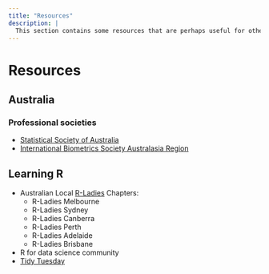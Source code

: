 ```yaml
---
title: "Resources"
description: |
  This section contains some resources that are perhaps useful for others.
---
```


<style>
d-title {
 display:none;
}
d-article li, d-article ul {
  margin-bottom: 0em;
}
</style>

# Resources

## Australia

### Professional societies 

* [Statistical Society of Australia](https://www.statsoc.org.au/)
* [International Biometrics Society Australasia Region](http://biometrics.org.au/)


## Learning R 

* Australian Local [R-Ladies](https://rladies.org/) Chapters:
  * R-Ladies Melbourne [<i class="fab fa-meetup"></i>](https://www.meetup.com/en-AU/rladies-melbourne/) [<i class="fab fa-twitter"></i>](https://twitter.com/RLadiesMelb)
  * R-Ladies Sydney [<i class="fab fa-meetup"></i>](https://www.meetup.com/en-AU/rladies-sydney/) [<i class="fab fa-twitter"></i>](https://twitter.com/RLadiesSydney)
  * R-Ladies Canberra [<i class="fab fa-meetup"></i>](https://www.meetup.com/en-AU/rladies-canberra/) [<i class="fab fa-twitter"></i>](https://twitter.com/RLadiesCanberra)
  * R-Ladies Perth [<i class="fab fa-meetup"></i>](https://www.meetup.com/en-AU/rladies-perth/) [<i class="fab fa-twitter"></i>](https://twitter.com/RLadiesPerth)
  * R-Ladies Adelaide [<i class="fab fa-meetup"></i>](https://www.meetup.com/en-AU/rladies-adelaide/) [<i class="fab fa-twitter"></i>](https://twitter.com/RLadiesAdelaide)
  * R-Ladies Brisbane [<i class="fab fa-meetup"></i>](https://www.meetup.com/en-AU/rladies-brisbane/) [<i class="fab fa-twitter"></i>](https://twitter.com/RLadiesBrisbane)
* R for data science community [<i class="fas fa-globe"></i>](https://www.rfordatasci.com/) [<i class="fab fa-slack"></i>](https://rfordatascience.slack.com/join/shared_invite/zt-n46lijeb-2RRzQ70U34eH530~PyZsmg#/shared-invite/email)
* [Tidy Tuesday](https://github.com/rfordatascience/tidytuesday)